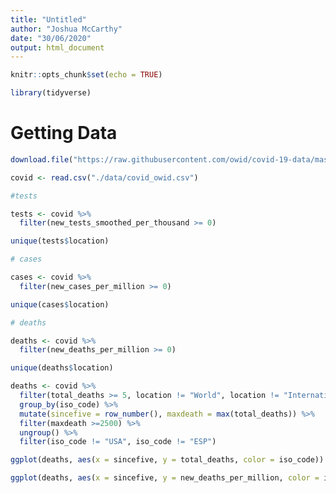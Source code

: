 ```yaml
---
title: "Untitled"
author: "Joshua McCarthy"
date: "30/06/2020"
output: html_document
---
```


```r
knitr::opts_chunk$set(echo = TRUE)
```

```r
library(tidyverse)
```


# Getting Data

```r
download.file("https://raw.githubusercontent.com/owid/covid-19-data/master/public/data/owid-covid-data.csv", "./data/covid_owid.csv")
```
```r
covid <- read.csv("./data/covid_owid.csv")
```

```r
#tests

tests <- covid %>% 
  filter(new_tests_smoothed_per_thousand >= 0)

unique(tests$location)

# cases

cases <- covid %>% 
  filter(new_cases_per_million >= 0)

unique(cases$location)

# deaths

deaths <- covid %>% 
  filter(new_deaths_per_million >= 0)

unique(deaths$location)
```

```r
deaths <- covid %>% 
  filter(total_deaths >= 5, location != "World", location != "International") %>% 
  group_by(iso_code) %>% 
  mutate(sincefive = row_number(), maxdeath = max(total_deaths)) %>% 
  filter(maxdeath >=2500) %>% 
  ungroup() %>% 
  filter(iso_code != "USA", iso_code != "ESP")

ggplot(deaths, aes(x = sincefive, y = total_deaths, color = iso_code)) + geom_line()+ theme(legend.position = "none")

ggplot(deaths, aes(x = sincefive, y = new_deaths_per_million, color = iso_code)) + geom_line() + geom_smooth()+ theme(legend.position = "none")
```

